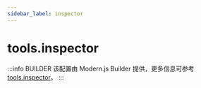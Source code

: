 ```yaml
---
sidebar_label: inspector
---
```


# tools.inspector

:::info BUILDER
该配置由 Modern.js Builder 提供，更多信息可参考 [tools.inspector](https://modernjs.dev/builder/api/config-tools.html#tools-inspector)。
:::


<Main />
